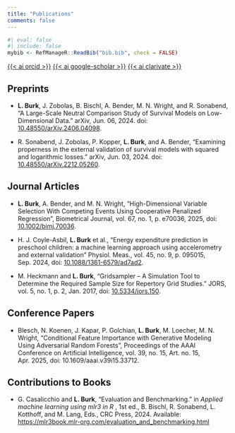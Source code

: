 ```yaml
---
title: "Publications"
comments: false
---
```


```r
#| eval: false
#| include: false
mybib <- RefManageR::ReadBib("bib.bib", check = FALSE) 
```


::: pub-links

[{{< ai orcid >}}](https://orcid.org/0000-0001-7528-3795)
[{{< ai google-scholar >}}](https://scholar.google.com/citations?user=zcITcLUAAAAJ)
[{{< ai clarivate >}}](https://www.webofscience.com/wos/author/record/ACB-4594-2022)

:::

## Preprints

- **L. Burk**, J. Zobolas, B. Bischl, A. Bender, M. N. Wright, and R. Sonabend, "A Large-Scale Neutral Comparison Study of Survival Models on Low-Dimensional Data." arXiv, Jun. 06, 2024. doi: [10.48550/arXiv.2406.04098](https://arxiv.org/abs/2406.04098).

- R. Sonabend, J. Zobolas, P. Kopper, **L. Burk**, and A. Bender, "Examining properness in the external validation of survival models with squared and logarithmic losses." arXiv, Jun. 03, 2024. doi: [10.48550/arXiv.2212.05260](https://arxiv.org/abs/2212.05260).

## Journal Articles

- **L. Burk**, A. Bender, and M. N. Wright, "High-Dimensional Variable Selection With Competing Events Using Cooperative Penalized Regression", Biometrical Journal, vol. 67, no. 1, p. e70036, 2025, doi: [10.1002/bimj.70036](https://doi.org/10.1002/bimj.70036).

- H. J. Coyle-Asbil, **L. Burk** et al., "Energy expenditure prediction in preschool children: a machine learning approach using accelerometry and external validation" Physiol. Meas., vol. 45, no. 9, p. 095015, Sep. 2024, doi: [10.1088/1361-6579/ad7ad2](https://pubmed.ncbi.nlm.nih.gov/39270714/).

- M. Heckmann and **L. Burk**, "Gridsampler – A Simulation Tool to Determine the Required Sample Size for Repertory Grid Studies." JORS, vol. 5, no. 1, p. 2, Jan. 2017, doi: [10.5334/jors.150](https://openresearchsoftware.metajnl.com/articles/10.5334/jors.150).

## Conference Papers

- Blesch, N. Koenen, J. Kapar, P. Golchian, **L. Burk**, M. Loecher, M. N. Wright, "Conditional Feature Importance with Generative Modeling Using Adversarial Random Forests", Proceedings of the AAAI Conference on Artificial Intelligence, vol. 39, no. 15, Art. no. 15, Apr. 2025, doi: 10.1609/aaai.v39i15.33712.


## Contributions to Books

- G. Casalicchio and **L. Burk**, "Evaluation and Benchmarking." in *Applied machine learning using mlr3 in R
*, 1st ed., B. Bischl, R. Sonabend, L. Kotthoff, and M. Lang, Eds., CRC Press, 2024. Available: <https://mlr3book.mlr-org.com/evaluation_and_benchmarking.html>

